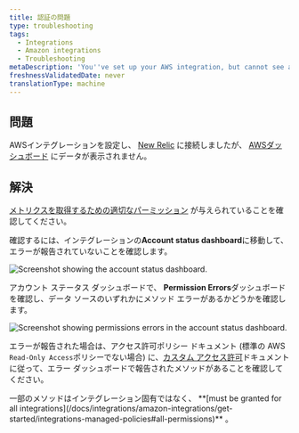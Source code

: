 ```yaml
---
title: 認証の問題
type: troubleshooting
tags:
  - Integrations
  - Amazon integrations
  - Troubleshooting
metaDescription: 'You''ve set up your AWS integration, but cannot see any data due to authentication issues.'
freshnessValidatedDate: never
translationType: machine
---
```




## 問題

AWSインテグレーションを設定し、 [New Relic](/docs/integrations/amazon-integrations/get-started/connect-aws-infrastructure) に接続しましたが、 [AWSダッシュボード](/docs/integrations/amazon-integrations/get-started/introduction-aws-integrations#insights) にデータが表示されません。

## 解決

[メトリクスを取得するための適切なパーミッション](/docs/integrations/amazon-integrations/get-started/integrations-managed-policies) が与えられていることを確認してください。

確認するには、インテグレーションの<DNT>**Account status dashboard**</DNT>に移動して、エラーが報告されていないことを確認します。

<img
  title="AWS account status dashboard"
  alt="Screenshot showing the account status dashboard."
  src={infrastructureAwsAccount}
/>

アカウント ステータス ダッシュボードで、 <DNT>**Permission Errors**</DNT>ダッシュボードを確認し、データ ソースのいずれかにメソッド エラーがあるかどうかを確認します。

<img
  title="Permission errors in the AWS account status dashboard"
  alt="Screenshot showing permissions errors in the account status dashboard."
  src={infrastructureAwsPermissionErrors}
/>

エラーが報告された場合は、アクセス許可ポリシー ドキュメント (標準の AWS `Read-Only Access`ポリシーでない場合) に、[カスタム アクセス許可](/docs/integrations/amazon-integrations/get-started/integrations-managed-policies)ドキュメントに従って、エラー ダッシュボードで報告されたメソッドがあることを確認してください。

<Callout variant="important">
  一部のメソッドはインテグレーション固有ではなく、 <DNT>**[must be granted for all integrations](/docs/integrations/amazon-integrations/get-started/integrations-managed-policies#all-permissions)**</DNT> 。
</Callout>